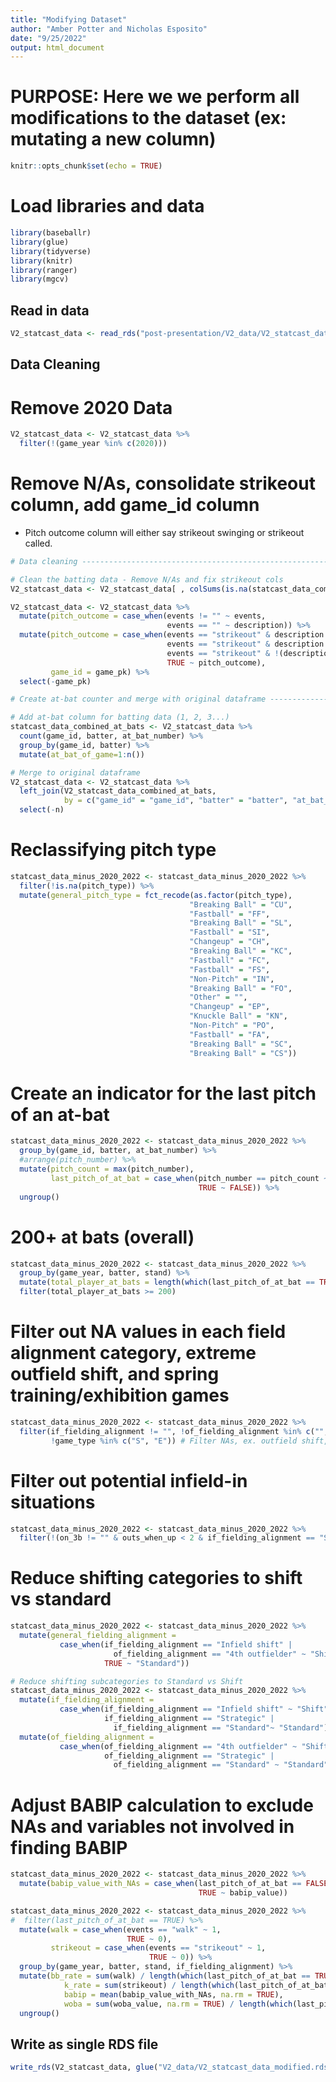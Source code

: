 ```yaml
---
title: "Modifying Dataset"
author: "Amber Potter and Nicholas Esposito"
date: "9/25/2022"
output: html_document
---
```


# PURPOSE: Here we we perform all modifications to the dataset (ex: mutating a new column)

```r
knitr::opts_chunk$set(echo = TRUE)
```

# Load libraries and data
```r
library(baseballr)
library(glue)
library(tidyverse)
library(knitr)
library(ranger)
library(mgcv)
```

## Read in data

```r
V2_statcast_data <- read_rds("post-presentation/V2_data/V2_statcast_data_clean.rds")
```

## Data Cleaning

# Remove 2020 Data

```r
V2_statcast_data <- V2_statcast_data %>%
  filter(!(game_year %in% c(2020)))
```


# Remove N/As, consolidate strikeout column, add game_id column

- Pitch outcome column will either say strikeout swinging or strikeout called.

```r
# Data cleaning -----------------------------------------------------------

# Clean the batting data - Remove N/As and fix strikeout cols
V2_statcast_data <- V2_statcast_data[ , colSums(is.na(statcast_data_combined)) < nrow(statcast_data_combined)]

V2_statcast_data <- V2_statcast_data %>%
  mutate(pitch_outcome = case_when(events != "" ~ events,
                                   events == "" ~ description)) %>%
  mutate(pitch_outcome = case_when(events == "strikeout" & description == "swinging_strike" ~ "strikeout_swinging",
                                   events == "strikeout" & description == "called_strike" ~ "strikeout_called",
                                   events == "strikeout" & !(description %in% c("swinging_strike", "called_strike")) ~ paste0("strikeout_other"),
                                   TRUE ~ pitch_outcome),
         game_id = game_pk) %>%
  select(-game_pk)

# Create at-bat counter and merge with original dataframe -----------------

# Add at-bat column for batting data (1, 2, 3...)
statcast_data_combined_at_bats <- V2_statcast_data %>%
  count(game_id, batter, at_bat_number) %>%
  group_by(game_id, batter) %>%
  mutate(at_bat_of_game=1:n()) 

# Merge to original dataframe
V2_statcast_data <- V2_statcast_data %>%
  left_join(V2_statcast_data_combined_at_bats, 
            by = c("game_id" = "game_id", "batter" = "batter", "at_bat_number" = "at_bat_number")) %>%
  select(-n)
```

# Reclassifying pitch type

```r
statcast_data_minus_2020_2022 <- statcast_data_minus_2020_2022 %>%
  filter(!is.na(pitch_type)) %>%
  mutate(general_pitch_type = fct_recode(as.factor(pitch_type),
                                        "Breaking Ball" = "CU",
                                        "Fastball" = "FF",
                                        "Breaking Ball" = "SL",
                                        "Fastball" = "SI",
                                        "Changeup" = "CH",
                                        "Breaking Ball" = "KC",
                                        "Fastball" = "FC",
                                        "Fastball" = "FS",
                                        "Non-Pitch" = "IN",
                                        "Breaking Ball" = "FO",
                                        "Other" = "",
                                        "Changeup" = "EP",
                                        "Knuckle Ball" = "KN",
                                        "Non-Pitch" = "PO",
                                        "Fastball" = "FA",
                                        "Breaking Ball" = "SC",
                                        "Breaking Ball" = "CS"))
```

# Create an indicator for the last pitch of an at-bat

```r
statcast_data_minus_2020_2022 <- statcast_data_minus_2020_2022 %>%
  group_by(game_id, batter, at_bat_number) %>%
  #arrange(pitch_number) %>%
  mutate(pitch_count = max(pitch_number),
         last_pitch_of_at_bat = case_when(pitch_number == pitch_count ~ TRUE,
                                          TRUE ~ FALSE)) %>%
  ungroup()
```

# 200+ at bats (overall)

```r
statcast_data_minus_2020_2022 <- statcast_data_minus_2020_2022 %>%
  group_by(game_year, batter, stand) %>%
  mutate(total_player_at_bats = length(which(last_pitch_of_at_bat == TRUE))) %>%
  filter(total_player_at_bats >= 200)
```

# Filter out NA values in each field alignment category, extreme outfield shift, and spring training/exhibition games

```r
statcast_data_minus_2020_2022 <- statcast_data_minus_2020_2022 %>%
  filter(if_fielding_alignment != "", !of_fielding_alignment %in% c("", "Extreme outfield shift"), 
         !game_type %in% c("S", "E")) # Filter NAs, ex. outfield shift, and ST/E games
```

# Filter out potential infield-in situations

```r
statcast_data_minus_2020_2022 <- statcast_data_minus_2020_2022 %>%
  filter(!(on_3b != "" & outs_when_up < 2 & if_fielding_alignment == "Shift"))
```

# Reduce shifting categories to shift vs standard

```r
statcast_data_minus_2020_2022 <- statcast_data_minus_2020_2022 %>%
  mutate(general_fielding_alignment = 
           case_when(if_fielding_alignment == "Infield shift" |
                       of_fielding_alignment == "4th outfielder" ~ "Shift",
                     TRUE ~ "Standard"))

# Reduce shifting subcategories to Standard vs Shift
statcast_data_minus_2020_2022 <- statcast_data_minus_2020_2022 %>%
  mutate(if_fielding_alignment = 
           case_when(if_fielding_alignment == "Infield shift" ~ "Shift",
                     if_fielding_alignment == "Strategic" |
                       if_fielding_alignment == "Standard"~ "Standard")) %>%
  mutate(of_fielding_alignment = 
           case_when(of_fielding_alignment == "4th outfielder" ~ "Shift",
                     of_fielding_alignment == "Strategic" |
                       of_fielding_alignment == "Standard" ~ "Standard"))
```

# Adjust BABIP calculation to exclude NAs and variables not involved in finding BABIP

```r
statcast_data_minus_2020_2022 <- statcast_data_minus_2020_2022 %>%
  mutate(babip_value_with_NAs = case_when(last_pitch_of_at_bat == FALSE | events == "sac_bunt_double_play" | events == "sac_bunt" | events == "home_run" | description != "hit_into_play" ~ NA_real_,
                                          TRUE ~ babip_value))
```


```r
statcast_data_minus_2020_2022 <- statcast_data_minus_2020_2022 %>%
#  filter(last_pitch_of_at_bat == TRUE) %>%
  mutate(walk = case_when(events == "walk" ~ 1,
                          TRUE ~ 0),
         strikeout = case_when(events == "strikeout" ~ 1,
                               TRUE ~ 0)) %>%
  group_by(game_year, batter, stand, if_fielding_alignment) %>%
  mutate(bb_rate = sum(walk) / length(which(last_pitch_of_at_bat == TRUE)),
            k_rate = sum(strikeout) / length(which(last_pitch_of_at_bat == TRUE)),
            babip = mean(babip_value_with_NAs, na.rm = TRUE),
            woba = sum(woba_value, na.rm = TRUE) / length(which(last_pitch_of_at_bat == TRUE))) %>%
  ungroup()
```


## Write as single RDS file

```r
write_rds(V2_statcast_data, glue("V2_data/V2_statcast_data_modified.rds"), compress = "gz")
```

